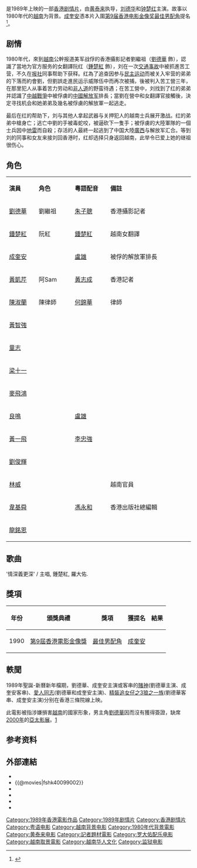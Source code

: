 {{Infobox Film
| name           = 愛人同志
| original_name  = ''{{lang|en|Stars and Roses}}''
| image          = Stars and Roses.jpg
| director       = [[黃泰來|黃泰來]]
| writer         = [[高振伟|高振伟]]
| producer       = [[袁金倫|袁金倫]]
| producer_2     = [[周潔明|周潔明]]、[[黃河|黃河]]<ref name="museum">{{cite web|url=https://mcms.lcsd.gov.hk/FAMS_ipac/cclib/search/showBib.jsp?oai=Y&f=e&id=6553791315205|title=愛人同志 Stars & roses|work=[[香港康樂及文化事務署|香港康樂及文化事務署]]博物館館藏資料|accessdate=2021-06-24|archive-date=2021-06-24|archive-url=https://web.archive.org/web/20210624210730/https://mcms.lcsd.gov.hk/FAMS_ipac/cclib/search/showBib.jsp?oai=Y&f=e&id=6553791315205|dead-url=no}}</ref>
| 動作指導        = 麥飛鴻、麥偉章、譚鎮渡、洪新南
| starring       = [[劉德華|劉德華]]<br />[[鍾楚紅|鍾楚紅]]<br />[[成奎安|成奎安]]
| cinematography = [[邱禮濤|邱禮濤]]、[[余國炳|余國炳]]
| editing        = 仲積、亞積
| music          = [[羅大佑|羅大佑]]、[[魯世傑|魯世傑]]
| production_company = [[浚昇影業有限公司|浚昇影業有限公司]] 
| distributor    = [[德寶電影公司|德寶影片發行有限公司]]<ref name="museum" />
| released       = {{HKG-1959}}：1989年12月21日<br>{{TWN}}：1989年12月23日<br>{{KOR}}：1991年3月23日<ref>{{cite web |url=https://www.imdb.com/title/tt0099002/releaseinfo?ref_=tt_dt_rdat |language=en |title= Stars and Roses (1989) Release Info|publisher=[[IMDb|IMDb]]|date= |accessdate= 2021-06-21}}</ref>
| runtime        = 100 分鐘
| language       = [[廣東話|廣東話]]
| gross          = 香港：[[HK$|HK$]] 13,098,194.00<br>台灣：[[NT$|NT$]] 2,954,130.00<ref>{{cite web |url=http://cinema.nccu.edu.tw/BOX/3A/3A89.HTM |title=1989年台灣票房|work=台灣電影資料庫|accessdate=2021-06-23|archive-url=https://web.archive.org/web/20160304091139/http://cinema.nccu.edu.tw/BOX/3A/3A89.HTM |archive-date=2016-03-04 |dead-url=yes}}</ref>
| imdb_id        = tt0099002
}}

{{engname|《愛人同志》|''Stars and Roses''}}是1989年上映的一部[[香港電影|香港剧情片]]，由[[黄泰来|黄泰来]]执导，[[刘德华|刘德华]]和[[钟楚红|钟楚红]]主演。故事以1980年代的[[越南|越南]]为背景。[[成奎安|成奎安]]憑本片入圍[[第9届香港电影金像奖|第9届香港电影金像奖]][[香港電影金像獎最佳男配角|最佳男配角]]提名<ref>{{cite web| url=http://www.hkfaa.com/winnerlist09.html |title=第9屆香港電影金像獎提名及得獎名單 |work=香港電影金像獎|access-date=2021-05-13 |archive-url=https://web.archive.org/web/20201113023940/http://www.hkfaa.com/winnerlist09.html |archive-date=2020-11-13 |dead-url=yes}}</ref>。

== 剧情 ==
1980年代，來到[[越南|越南]]公幹报道美军战俘的香港攝影記者劉繼祖（[[劉德華|劉德華]] 飾），認識了當地为官方服务的女翻譯阮红（[[鍾楚紅|鍾楚紅]] 飾），刘在一次[[交通事故|交通事故]]中被抓進苦工营，不久在[[报社|报社]]同事帮助下获释。红為了追查因参与[[民主运动|民主运动]]而被关入牢营的弟弟的下落而約會劉，但劉誤走進民运示威隊伍中而再次被捕，後被判入苦工營三年，在那里犯人从事着苦力劳动和[[非人道|非人道]]的野蛮待遇；在苦工營中，刘找到了红的弟弟并認識了[[中越戰爭|中越戰爭]]中被俘虜的[[中國解放军|中國解放军]]排長；當劉在營中和女翻譯官接觸後，決定寻找机会和她弟弟及幾名被俘虜的解放軍一起逃走。

最后在红的帮助下，刘与其他人拿起武器与关押犯人的越南士兵展开激战。红的弟弟中槍身亡；逃亡中劉的手被毒蛇咬，被逼砍下一隻手；被俘虜的大陸軍隊的一個士兵因中[[地雷|地雷]]而自殺；存活的人最終一起逃到了中国大陸[[廣西|廣西]]与解放军汇合。等到刘的同事和女友来接刘回香港时，红却选择只身返回越南，此举令已爱上她的继祖很伤心。

==角色==
{|class="wikitable" width="50%"
|- style="background:cornflowerblue; color:white" align=center
|style="width:1%"|'''演員'''||style="width:1%"|'''角色'''||style="width:1%"|'''粵語配音'''||style="width:4%"|'''備註'''
|-
|[[劉德華|劉德華]]||劉繼祖||  [[朱子聰|朱子聰]]|| 香港攝影記者
|-
|[[鍾楚紅|鍾楚紅]]||阮紅|| [[鍾楚紅|鍾楚紅]]  ||越南女翻譯
|-
|[[成奎安|成奎安]]||　|| [[盧雄|盧雄]]  || 被俘的解放軍排長
|-
|[[黃凱芹|黃凱芹]]||阿Sam||[[黃志成|黃志成]] ||香港記者
|-
|[[陳淑蘭|陳淑蘭]]||陳律師|| [[何錦華|何錦華]]  ||律師
|-
|[[黃智強|黃智強]]||　||  || 
|-
|[[童志|童志]]||　||  || 
|-
|[[梁十一|梁十一]]||　||  || 
|-
|[[麥飛鴻|麥飛鴻]]||　||  || 
|-
|[[良鳴|良鳴]]||　|| [[盧雄|盧雄]] || 
|-
|[[黃一飛|黃一飛]]||　|| [[李忠強|李忠強]] || 
|-
|[[劉俊輝|劉俊輝]]||　||  || 
|-
|[[林威|林威]]||　||  || 越南官員 
|-
|[[韋基舜|韋基舜]]||　|| [[馮永和|馮永和]]　||香港出版社總編輯
|-
|[[龍銘恩|龍銘恩]]||　||  || 
|}

==歌曲==
'情深義更深' / 主唱, 鍾楚紅, 羅大佑.

== 獎項 ==
{| class="wikitable"
|-
! 年份
! 頒獎典禮
! 獎項
! 獲提名
! 結果
|-
|1990
| [[第9屆香港電影金像獎|第9屆香港電影金像獎]]
|[[香港電影金像獎最佳男配角|最佳男配角]]
|[[成奎安|成奎安]]
|{{nom}}
|}

==軼聞==
1989年聖誕-新曆新年檔期，劉德華、成奎安主演或客串的[[賭神|賭神]](劉德華主演、成奎安客串)、[[愛人同志_(電影)|愛人同志]](劉德華和成奎安主演)、[[精裝追女仔之3狼之一族|精裝追女仔之3狼之一族]](劉德華客串、成奎安主演)分别在香港三條院線上映。

此電影被指涉嫌損害[[越南|越南]]的國家形象，男主角[[劉德華|劉德華]]因而沒有獲得簽證，缺席[[2000年|2000年]]的[[亞太影展|亞太影展]]。[http://ent.sina.com.cn/s/h/26146.html] {{Wayback|url=http://ent.sina.com.cn/s/h/26146.html |date=20060519045920 }}

== 参考资料 ==
{{reflist}}

== 外部連結 ==
*{{hkmdb title|7215|愛人同志}}
*{{@movies|fshk40099002}}
*{{douban|title=愛人同志}}
*{{Mtime|16307}}
*{{rotten-tomatoes|ai-ren-tong-zhi-stars-roses}}
*{{imdb title|0099002}}

{{刘德华}}
{{DEFAULTSORT:airen}}
[[Category:1989年香港電影作品|Category:1989年香港電影作品]]
[[Category:1989年剧情片|Category:1989年剧情片]]
[[Category:香港剧情片|Category:香港剧情片]]
[[Category:粤语电影|Category:粤语电影]]
[[Category:越南背景电影|Category:越南背景电影]]
[[Category:1980年代背景電影|Category:1980年代背景電影]]
[[Category:黄泰来电影|Category:黄泰来电影]]
[[Category:記者題材電影|Category:記者題材電影]]
[[Category:罗大佑配乐电影|Category:罗大佑配乐电影]]
[[Category:越南取景電影|Category:越南取景電影]]
[[Category:越南华人文化|Category:越南华人文化]]
[[Category:监狱电影|Category:监狱电影]]
